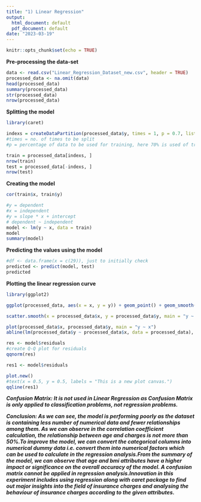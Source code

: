```yaml
---
title: "1) Linear Regression"
output:
  html_document: default
  pdf_document: default
date: "2023-03-19"
---
```


```r
knitr::opts_chunk$set(echo = TRUE)
```

**Pre-processing the data-set**
```r
data <- read.csv("Linear_Regression_Dataset_new.csv", header = TRUE)
processed_data <- na.omit(data)
head(processed_data)
summary(processed_data)
str(processed_data)
nrow(processed_data)
``` 
**Splitting the model**
```r
library(caret)

indexs = createDataPartition(processed_data$y, times = 1, p = 0.7, list = F) 
#times = no. of times to be split
#p = percentage of data to be used for training, here 70% is used of training and 30% for testing

train = processed_data[indexs, ]
nrow(train)
test = processed_data[-indexs, ]
nrow(test)
```

**Creating the model**
```r
cor(train$x, train$y)

#y = dependent
#x = independent
#y = slope * x + intercept
# dependent ~ independent
model <- lm(y ~ x, data = train)
model
summary(model)
```

**Predicting the values using the model**
```r
#df <- data.frame(x = c(29)), just to initially check
predicted <- predict(model, test)
predicted
```

**Plotting the linear regression curve**
```r
library(ggplot2)

ggplot(processed_data, aes(x = x, y = y)) + geom_point() + geom_smooth(method = 'lm')
```

```r
scatter.smooth(x = processed_data$x, y = processed_data$y, main = "y ~ x")
```

```r
plot(processed_data$x, processed_data$y, main = "y ~ x")
abline(lm(processed_data$y ~ processed_data$x, data = processed_data), col = "blue")
```

```r
res <- model$residuals
#create Q-Q plot for residuals
qqnorm(res)
```

```r
res1 <- model$residuals

plot.new()
#text(x = 0.5, y = 0.5, labels = "This is a new plot canvas.")
qqline(res1)
```

***Confusion Matrix: It is not used in Linear Regression as Confusion Matrix is only applied to classification problems, not regression problems.***


***Conclusion: As we can see, the model is performing poorly as the dataset is containing less number of numerical data and fewer relationships among them. As we can observe in the correlation coefficient calculation, the relationship between age and charges is not more than 50%.To improve the model, we can convert the categorical columns into numerical dummy data i.e. convert them into numerical factors which can be used to calculate in the regression analysis.From the summary of the model, we can observe that age and bmi attributes have a higher impact or significance on the overall accuracy of the model. A confusion matrix cannot be applied in regression analysis.Innovation in this experiment includes using regression along with caret package to find out major insights into the field of insurance charges and analysing the behaviour of insurance charges according to the given attributes.***
